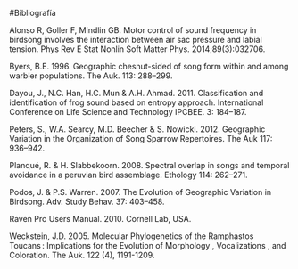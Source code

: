 

#Bibliografía


  Alonso R, Goller F, Mindlin GB. Motor control of sound frequency in birdsong involves the interaction between air sac pressure and labial tension. Phys Rev E Stat Nonlin Soft Matter Phys. 2014;89(3):032706.

  
  Byers, B.E. 1996. Geographic chesnut-sided of song form within and among warbler populations. The Auk. 113: 288–299.

  Dayou, J., N.C. Han, H.C. Mun & A.H. Ahmad. 2011. Classification and identification of frog sound based on entropy approach. International Conference on Life Science and Technology IPCBEE. 3: 184–187.

  Peters, S., W.A. Searcy, M.D. Beecher & S. Nowicki. 2012. Geographic Variation in the Organization of Song Sparrow Repertoires. The Auk 117: 936–942.
 
  Planqué, R. & H. Slabbekoorn. 2008. Spectral overlap in songs and temporal avoidance in a peruvian bird assemblage. Ethology 114: 262–271.

  Podos, J. & P.S. Warren. 2007. The Evolution of Geographic Variation in Birdsong. Adv. Study Behav. 37: 403–458.

Raven Pro Users Manual.  2010. Cornell Lab, USA.

  Weckstein, J.D. 2005. Molecular Phylogenetics of the Ramphastos Toucans : Implications for the Evolution of Morphology , Vocalizations , and Coloration. The Auk. 122 (4), 1191-1209.

